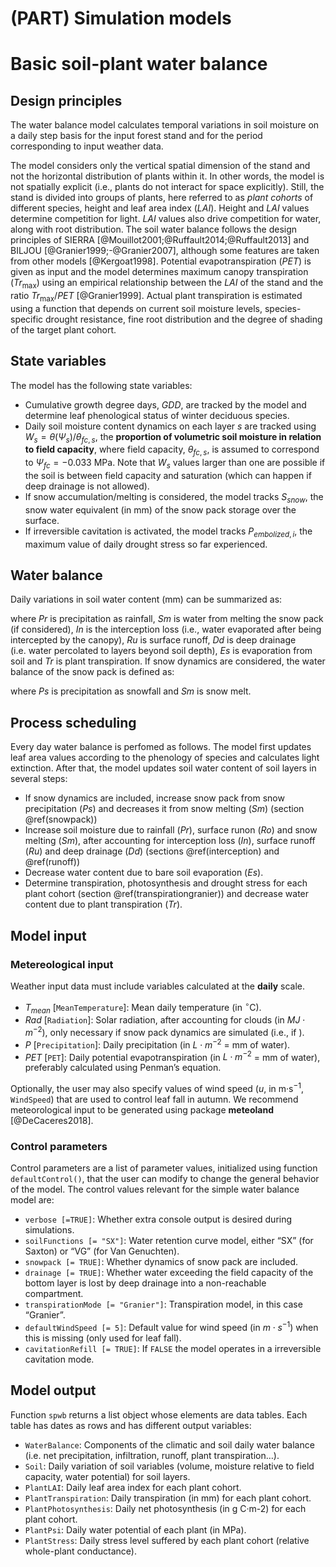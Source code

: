 # (PART) Simulation models {-}

# Basic soil-plant water balance

## Design principles

The water balance model calculates temporal variations in soil moisture on a daily step basis for the input forest stand and for the period corresponding to input weather data. 

The model considers only the vertical spatial dimension of the stand and not the horizontal distribution of
plants within it. In other words, the model is not spatially explicit (i.e., plants do not interact for space explicitly). Still, the stand is divided into groups of plants, here referred to as *plant cohorts* of different species, height and leaf area index ($LAI$). Height and $LAI$ values determine competition for light. $LAI$ values also drive competition for water, along with root distribution. The soil water balance follows the design principles of SIERRA [@Mouillot2001;@Ruffault2014;@Ruffault2013] and BILJOU [@Granier1999;-@Granier2007], although some features are taken from other models [@Kergoat1998]. Potential evapotranspiration ($PET$) is given as input and the model determines maximum canopy transpiration ($Tr_{\max}$) using an empirical relationship between the $LAI$ of the stand and the ratio $Tr_{\max}/PET$ [@Granier1999]. Actual plant transpiration is estimated using a function that depends on current soil moisture levels, species-specific drought resistance, fine root distribution and the degree of shading of the target plant cohort.


## State variables
The model has the following state variables:

+ Cumulative growth degree days, $GDD$, are tracked by the model and determine leaf phenological status of winter deciduous species.
+ Daily soil moisture content dynamics on each layer $s$ are tracked using $W_s = \theta(\Psi_s)/ \theta_{fc,s}$, the **proportion of volumetric soil moisture in relation to field capacity**, where field capacity, $\theta_{fc,s}$, is assumed to correspond to $\Psi_{fc} = -0.033$ MPa. Note that $W_s$ values larger than one are possible if the soil is between field capacity and saturation (which can happen if deep drainage is not allowed).
+ If snow accumulation/melting is considered, the model tracks $S_{snow}$, the snow water equivalent (in mm) of the snow pack storage over the surface.
+ If irreversible cavitation is activated, the model tracks $P_{embolized,i}$, the maximum value of daily drought stress so far experienced.


## Water balance
Daily variations in soil water content (mm) can be summarized as:

\begin{equation}
\Delta{SWC} = Pr + Sm - In - Ru - Dd - Es -Tr
\end{equation}

where $Pr$ is precipitation as rainfall, $Sm$ is water from melting the snow pack (if considered), $In$ is the interception loss (i.e., water evaporated after being intercepted by the canopy), $Ru$ is surface runoff, $Dd$ is deep drainage (i.e. water percolated to layers beyond soil depth), $Es$ is evaporation from soil and $Tr$ is plant transpiration. If snow dynamics are considered, the water balance of the snow pack is defined as:

\begin{equation}
\Delta{S_{snow}} = Ps - Sm
\end{equation}

where $Ps$ is precipitation as snowfall and $Sm$ is snow melt.

## Process scheduling

Every day water balance is perfomed as follows. The model first updates leaf area values according to the phenology of species and calculates light extinction. After that, the model updates soil water content of soil layers in several steps:

+ If snow dynamics are included, increase snow pack from snow precipitation ($Ps$) and decreases it from snow melting ($Sm$) (section \@ref(snowpack))
+ Increase soil moisture due to rainfall ($Pr$), surface runon ($Ro$) and snow melting ($Sm$), after accounting for interception loss ($In$), surface runoff ($Ru$) and deep drainage ($Dd$)  (sections \@ref(interception) and \@ref(runoff))
+ Decrease water content due to bare soil evaporation ($Es$).
+ Determine transpiration, photosynthesis and drought stress for each plant cohort (section \@ref(transpirationgranier)) and decrease water content due to plant transpiration ($Tr$).

## Model input
### Metereological input
Weather input data must include variables calculated at the **daily** scale.

+ $T_{mean}$ [`MeanTemperature`]: Mean daily temperature (in $^{\circ} \mathrm{C}$).
+ $Rad$ [`Radiation`]: Solar radiation, after accounting for clouds (in $MJ \cdot m^{-2}$), only necessary if snow pack dynamics are simulated (i.e., if \texttt{snowpack = TRUE}).
+ $P$ [`Precipitation`]: Daily precipitation (in $L \cdot m^{-2}$ = mm of water).
+ $PET$ [`PET`]: Daily potential evapotranspiration (in  $L \cdot m^{-2}$ = mm of water), preferably calculated using Penman's equation.

Optionally, the user may also specify values of wind speed ($u$, in m·s$^{-1}$, `WindSpeed`) that are used to control leaf fall in autumn. We recommend meteorological input to be generated using package **meteoland** [@DeCaceres2018].


### Control parameters
Control parameters are a list of parameter values, initialized using function `defaultControl()`, that the user can modify to change the general behavior of the model. The control values relevant for the simple water balance model are:

+ `verbose [=TRUE]`: Whether extra console output is desired during simulations.
+ `soilFunctions [= "SX"]`: Water retention curve model, either "SX" (for Saxton) or "VG" (for Van Genuchten).
+ `snowpack [= TRUE]`:  Whether dynamics of snow pack are included.
+ `drainage [= TRUE]`:  Whether water exceeding the field capacity of the bottom layer is lost by deep drainage into a non-reachable compartment.
+ `transpirationMode [= "Granier"]`: Transpiration model, in this case "Granier".
+ `defaultWindSpeed [= 5]`: Default value for wind speed (in $m \cdot s^{-1}$) when this is missing (only used for leaf fall).
+ `cavitationRefill [= TRUE]`: If `FALSE` the model operates in a irreversible cavitation mode.

## Model output
Function `spwb` returns a list object whose elements are data tables. Each table has dates as rows and has different output variables:

+ `WaterBalance`: Components of the climatic and soil daily water balance (i.e. net precipitation, infiltration, runoff, plant transpiration...).
+ `Soil`: Daily variation of soil variables  (volume, moisture relative to field capacity, water potential) for soil layers.
+ `PlantLAI`: Daily leaf area index for each plant cohort.
+ `PlantTranspiration`: Daily transpiration (in mm) for each plant cohort.
+ `PlantPhotosynthesis`: Daily net photosynthesis (in g C·m-2) for each plant cohort.
+ `PlantPsi`: Daily water potential of each plant (in MPa).
+ `PlantStress`: Daily stress level suffered by each plant cohort (relative whole-plant conductance).
